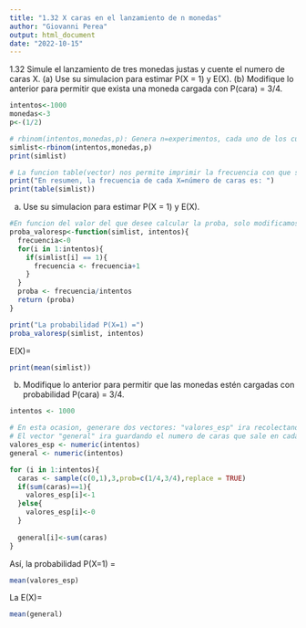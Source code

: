 ---
title: "1.32 X caras en el lanzamiento de n monedas"
author: "Giovanni Perea"
output: html_document
date: "2022-10-15"
---
1.32 Simule el lanzamiento de tres monedas justas y cuente el numero de caras X.
(a) Use su simulacion para estimar P(X = 1) y E(X).
(b) Modifique lo anterior para permitir que exista una moneda cargada con P(cara) = 3/4.

```{r}
intentos<-1000
monedas<-3
p<-(1/2)

# rbinom(intentos,monedas,p): Genera n=experimentos, cada uno de los cuales consta de lanzar tres monedas (ensayos, parametro dos) y cada uno de estos ensayos, consta de una probabilidad "p" de salir cara
simlist<-rbinom(intentos,monedas,p)
print(simlist)

# La funcion table(vector) nos permite imprimir la frecuencia con que se presenta cada uno de los resultados generados. En este caso, imprime la frecuencia con que se salen 0,1,2 o 3 caras en el lanzamiento de las 3 monedas.
print("En resumen, la frecuencia de cada X=número de caras es: ")
print(table(simlist))
```
(a) Use su simulacion para estimar P(X = 1) y E(X).

```{r}
#En funcion del valor del que desee calcular la proba, solo modificamos el valor del if dentro de la funcion
proba_valoresp<-function(simlist, intentos){
  frecuencia<-0
  for(i in 1:intentos){
    if(simlist[i] == 1){
      frecuencia <- frecuencia+1
    }
  }
  proba <- frecuencia/intentos
  return (proba)
}

print("La probabilidad P(X=1) =")
proba_valoresp(simlist, intentos)


```
E(X)=

```{r}
print(mean(simlist))

```

b) Modifique lo anterior para permitir que las monedas estén cargadas con  probabilidad P(cara) = 3/4.

```{r}
intentos <- 1000

# En esta ocasion, generare dos vectores: "valores_esp" ira recolectando el numero de veces que sale un numero especifico de caras, en este caso, contara las veces que sale 1 cara (validando con el if).
# El vector "general" ira guardando el numero de caras que sale en cada experimento, sin importar el numero, ya sean 0,1,2 o 3 caras las que hayan salido.
valores_esp <- numeric(intentos)
general <- numeric(intentos)

for (i in 1:intentos){
  caras <- sample(c(0,1),3,prob=c(1/4,3/4),replace = TRUE)
  if(sum(caras)==1){
    valores_esp[i]<-1
  }else{
    valores_esp[i]<-0
  }
  
  general[i]<-sum(caras)
}

```

Así, la probabilidad P(X=1) = 

```{r}
mean(valores_esp)
```
La E(X)=

```{r}
mean(general)
```

